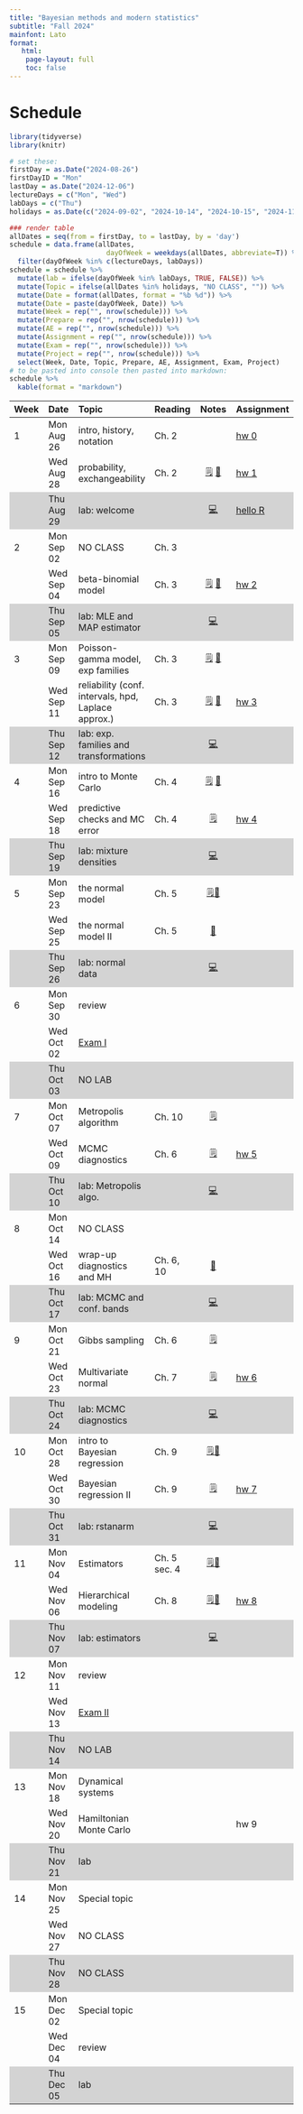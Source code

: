 ```yaml
---
title: "Bayesian methods and modern statistics"
subtitle: "Fall 2024"
mainfont: Lato
format:
   html: 
    page-layout: full
    toc: false
---
```


# Schedule

```r
library(tidyverse)
library(knitr)
```

```r
# set these:
firstDay = as.Date("2024-08-26")
firstDayID = "Mon"
lastDay = as.Date("2024-12-06")
lectureDays = c("Mon", "Wed")
labDays = c("Thu")
holidays = as.Date(c("2024-09-02", "2024-10-14", "2024-10-15", "2024-11-27", "2024-11-28", "2024-11-29"))

### render table
allDates = seq(from = firstDay, to = lastDay, by = 'day')
schedule = data.frame(allDates,
                        dayOfWeek = weekdays(allDates, abbreviate=T)) %>%
  filter(dayOfWeek %in% c(lectureDays, labDays))
schedule = schedule %>%
  mutate(lab = ifelse(dayOfWeek %in% labDays, TRUE, FALSE)) %>%
  mutate(Topic = ifelse(allDates %in% holidays, "NO CLASS", "")) %>%
  mutate(Date = format(allDates, format = "%b %d")) %>%
  mutate(Date = paste(dayOfWeek, Date)) %>%
  mutate(Week = rep("", nrow(schedule))) %>%
  mutate(Prepare = rep("", nrow(schedule))) %>%
  mutate(AE = rep("", nrow(schedule))) %>%
  mutate(Assignment = rep("", nrow(schedule))) %>%
  mutate(Exam = rep("", nrow(schedule))) %>%
  mutate(Project = rep("", nrow(schedule))) %>%
  select(Week, Date, Topic, Prepare, AE, Assignment, Exam, Project)
# to be pasted into console then pasted into markdown:
schedule %>%
  kable(format = "markdown")
```

```{=html}
<style>
    .heatMap {
        width: 100%;
        text-align: center;
    }
    .heatMap th {
        word-wrap: break-word;
        text-align: center;
    }
<!--     .heatMap tr:nth-of-type(2n+1) { -->
<!--   background: #FFF; -->
<!-- } -->
    .heatMap tr:nth-of-type(3n) { background: #D3D3D3; }
</style>
```
::: heatMap
| Week | Date       | Topic                                               | Reading      |                                            Notes                                             | Assignment                 |
|:----------|:----------|:----------|-----------|:--------------:|:----------|
| 1    | Mon Aug 26 | intro, history, notation                            | Ch. 2        |                                                                                              | [hw 0](/hw/hw00.html)      |
|      | Wed Aug 28 | probability, exchangeability                        | Ch. 2        |       [🗒](/notes/lec01-probability.html) [📝](/notes/Probability-Exchangeability.pdf)        | [hw 1](/hw/hw01.html)      |
|      | Thu Aug 29 | lab: welcome                                        |              |                               [💻](/slides/lab0-welcome.html)                                | [hello R](/labs/lab0.html) |
| 2    | Mon Sep 02 | NO CLASS                                            | Ch. 3        |                                                                                              |                            |
|      | Wed Sep 04 | beta-binomial model                                 | Ch. 3        |               [🗒](/notes/lec02-estimation.html) [📝](/notes/beta-binomial.pdf)               | [hw 2](/hw/hw02.html)      |
|      | Thu Sep 05 | lab: MLE and MAP estimator                          |              |                                   [💻](/slides/lab1.html)                                    |                            |
| 3    | Mon Sep 09 | Poisson-gamma model, exp families                   | Ch. 3        | [🗒](notes/lec03-Poisson-gamma-exp-families.html) [📝](/notes/Poisson-gamma-exp-families.pdf) |                            |
|      | Wed Sep 11 | reliability (conf. intervals, hpd, Laplace approx.) | Ch. 3        |         [🗒](/notes/lec04-reliability.html) [📝](/notes/reliability-handwritten.pdf)          | [hw 3](/hw/hw03.html)      |
|      | Thu Sep 12 | lab: exp. families and transformations              |              |                             [💻](/slides/lab-exp-families.html)                              |                            |
| 4    | Mon Sep 16 | intro to Monte Carlo                                | Ch. 4        |         [🗒](/notes/lec05-introMonteCarlo.html) [📝](/notes/posteriorPredictive.pdf)          |                            |
|      | Wed Sep 18 | predictive checks and MC error                      | Ch. 4        |                       [🗒](/notes/lec06-MonteCarloPredictionError.html)                       | [hw 4](/hw/hw04.html)      |
|      | Thu Sep 19 | lab: mixture densities                              |              |                               [💻](/slides/lab-mixtures.html)                                |                            |
| 5    | Mon Sep 23 | the normal model                                    | Ch. 5        |             [🗒](/notes/lec07-normalModel.html)[📝](/notes/completeTheSquare.pdf)             |                            |
|      | Wed Sep 25 | the normal model II                                 | Ch. 5        |                                 [📝](notes/normalNotes2.pdf)                                 |                            |
|      | Thu Sep 26 | lab: normal data                                    |              |                                [💻](/slides/lab-normal.html)                                 |                            |
| 6    | Mon Sep 30 | review                                              |              |                                                                                              |                            |
|      | Wed Oct 02 | [Exam I](/notes/exam-notes.html)                    |              |                                                                                              |                            |
|      | Thu Oct 03 | NO LAB                                              |              |                                                                                              |                            |
| 7    | Mon Oct 07 | Metropolis algorithm                                | Ch. 10       |                         [🗒](/notes/lec08-Metropolis-algorithm.html)                          |                            |
|      | Wed Oct 09 | MCMC diagnostics                                    | Ch. 6        |                                 [🗒](/notes/lec09-MCMC.html)                                  | [hw 5](/hw/hw05.html)      |
|      | Thu Oct 10 | lab: Metropolis algo.                               |              |                               [💻](/slides/lab9-MH-MCMC.html)                                |                            |
| 8    | Mon Oct 14 | NO CLASS                                            |              |                                                                                              |                            |
|      | Wed Oct 16 | wrap-up diagnostics and MH                          | Ch. 6, 10    |                             [📝](notes/ergodicMarkovChains.pdf)                              |                            |
|      | Thu Oct 17 | lab: MCMC and conf. bands                           |              |                               [💻](/slides/lab-conf-band.html)                               |                            |
| 9    | Mon Oct 21 | Gibbs sampling                                      | Ch. 6        |                             [🗒](notes/lec10-gibbs-sampling.html)                             |                            |
|      | Wed Oct 23 | Multivariate normal                                 | Ch. 7        |                                  [🗒](notes/lec11-mvn.html)                                   | [hw 6](/hw/hw06.html)      |
|      | Thu Oct 24 | lab: MCMC diagnostics                               |              |                            [💻](slides/lab6-mcmc-d-practice.html)                            |                            |
| 10   | Mon Oct 28 | intro to Bayesian regression                        | Ch. 9        |            [🗒](notes/lec12-regression-intro.html)[📝](notes/intro-regression.pdf)            |                            |
|      | Wed Oct 30 | Bayesian regression II                              | Ch. 9        |                          [🗒](notes/lec13-BayesianRegression2.html)                           | [hw 7](/hw/hw07.html)      |
|      | Thu Oct 31 | lab: rstanarm                                       |              |                                 [💻](slides/lab8-rstan.html)                                 |                            |
| 11   | Mon Nov 04 | Estimators                                          | Ch. 5 sec. 4 |              [🗒](notes/lec14-estimators.html)[📝](notes/estimator-notes-24.pdf)              |                            |
|      | Wed Nov 06 | Hierarchical modeling                               | Ch. 8        |          [🗒](notes/lec15-hierarchical-intro.html)[📝](notes/hierarchical-notes.pdf)          | [hw 8](/hw/hw08.html)      |
|      | Thu Nov 07 | lab: estimators                                     |              |                               [💻](slides/estimator-lab.html)                                |                            |
| 12   | Mon Nov 11 | review                                              |              |                                                                                              |                            |
|      | Wed Nov 13 | [Exam II](/notes/exam-notes.html)                   |              |                                                                                              |                            |
|      | Thu Nov 14 | NO LAB                                              |              |                                                                                              |                            |
| 13   | Mon Nov 18 | Dynamical systems                                   |              |                                                                                              |                            |
|      | Wed Nov 20 | Hamiltonian Monte Carlo                             |              |                                                                                              | hw 9                       |
|      | Thu Nov 21 | lab                                                 |              |                                                                                              |                            |
| 14   | Mon Nov 25 | Special topic                                       |              |                                                                                              |                            |
|      | Wed Nov 27 | NO CLASS                                            |              |                                                                                              |                            |
|      | Thu Nov 28 | NO CLASS                                            |              |                                                                                              |                            |
| 15   | Mon Dec 02 | Special topic                                       |              |                                                                                              |                            |
|      | Wed Dec 04 | review                                              |              |                                                                                              |                            |
|      | Thu Dec 05 | lab                                                 |              |                                                                                              |                            |
:::

<!-- | Week | Date       | Topic                                          | Reading |                                    Notes                                     | Assignment                  | -->

<!-- |:-----------|:-----------|:-----------|------------|:----------:|:-----------| -->

<!-- | 1    | Mon Aug 28 | lab: welcome                                   |         |                       [💻](/slides/lab0-welcome.html)                        | [hello R](/labs/lab0.html)  | -->

<!-- |      | Tue Aug 29 | intro, history, notation                       | Ch. 2   |                                                                              | [hw 0](/hw/hw00.html)       | -->

<!-- |      | Thu Aug 31 | probability, exchangeability                   | Ch. 2   |                     [💻](/notes/lec01-probability.html)                      | [hw 1](/hw/hw01.html)       | -->

<!-- | 2    | Mon Sep 04 | NO LAB                                         |         |                                                                              |                             | -->

<!-- |      | Tue Sep 05 | single parameter estimation                    | Ch. 3   |                      [💻](/notes/lec02-estimation.html)                      |                             | -->

<!-- |      | Thu Sep 07 | Poisson model and conjugacy                    | Ch. 3   |                                                                              | [hw 2](/hw/hw02.html)       | -->

<!-- | 3    | Mon Sep 11 | lab: MLE and MAP estimator                     |         |                           [💻](/slides/lab1.html)                            |                             | -->

<!-- |      | Tue Sep 12 | reliability, exp. families                     | Ch. 3   | [💻](/notes/lec03-reliability.html), [📝](/notes/ReliabilityExpFamilies.pdf) |                             | -->

<!-- |      | Thu Sep 14 | prediction, Monte Carlo intro                  | Ch. 4   |    [💻](/notes/lec04-prediction.html), [📝](/notes/predictionOffline.pdf)    | [hw 3](/hw/hw03.html)       | -->

<!-- | 4    | Mon Sep 18 | lab: prior sensitivity and change of variables |         |                           [💻](/slides/lab2.html)                            |                             | -->

<!-- |      | Tue Sep 19 | Monte Carlo integration                        | Ch. 4   |                      [💻](/notes/lec05-MonteCarlo.html)                      |                             | -->

<!-- |      | Thu Sep 21 | the normal model                               | Ch. 5   |                     [💻](/notes/lec06-normalModel.html)                      |                             | -->

<!-- | 5    | Mon Sep 25 | practice and review                            |         |                        [💻](/slides/lab3-review.html)                        |                             | -->

<!-- |      | Tue Sep 26 | catch up / review                              |         |                                                                              |                             | -->

<!-- |      | Thu Sep 28 | [Exam I](/notes/exam-notes.html)               |         |                                                                              |                             | -->

<!-- | 6    | Mon Oct 02 | NO LAB                                         |         |                                                                              |                             | -->

<!-- |      | Tue Oct 03 | the normal model II                            | Ch. 5   |                                                                              | [hw 4](/hw/hw04.html)       | -->

<!-- |      | Thu Oct 05 | estimators                                     | Ch. 5   |     [💻](/notes/lec07-estimators.html), [📝](/notes/estimator-notes.pdf)     |                             | -->

<!-- | 7    | Mon Oct 09 | lab: predictive checks and bias                |         |                           [💻](/slides/lab4.html)                            |                             | -->

<!-- |      | Tue Oct 10 | Gibbs sampling                                 | Ch. 6   |                        [💻](/notes/lec08-gibbs.html)                         | [ec](/hw/extra-credit.html) | -->

<!-- |      | Thu Oct 12 | MCMC diagnostics                               | Ch. 6   |                   [💻](/notes/lec09-mcmc-diagnostics.html)                   | [hw 5](/hw/hw05.html)       | -->

<!-- | 8    | Mon Oct 16 | NO LAB                                         |         |                                                                              |                             | -->

<!-- |      | Tue Oct 17 | NO CLASS                                       |         |                                                                              |                             | -->

<!-- |      | Thu Oct 19 | multivariate normal (mvn)                      | Ch. 7   | [💻](/notes/lec10-mvn.html)                                                                              |                             | -->

<!-- | 9    | Mon Oct 23 | full conditional review                                               |         |                                                                              |                             | -->

<!-- |      | Tue Oct 24 | mvn parameter estimation                       | Ch. 7   |  [💻](/notes/lec11-missing-data-mvn.html), [📝](/notes/missingDataOffline.pdf)                                                                             | [hw 6](/hw/hw06.html)                        | -->

<!-- |      | Thu Oct 26 | hierarchical modeling intro                    | Ch. 8   | [💻](/notes/lec12-hierarchical-intro.html)                                                                            |                             | -->

<!-- | 10   | Mon Oct 30 | traceplots and MCMC diagnostics                                              |         | [💻](/slides/lab6-mcmc-d-practice.html)                                                                               |                             | -->

<!-- |      | Tue Oct 31 | intro to Bayesian regression                       | Ch. 9   | [💻](/notes/lec13-regression-intro.html)                                                                                |    [hw 7](/hw/hw07.html)                     | -->

<!-- |      | Thu Nov 02 | Bayesian regression II                          | Ch. 9   | [💻](/notes/lec14-BayesianRegression2.html)                                                                              |                            | -->

<!-- | 11   | Mon Nov 06 | Hierarchical modeling and Gibbs sampling practice                                              |         |                                                                              |                             | -->

<!-- |      | Tue Nov 07 | Bayesian regression III <br> *Guest lecture:* Prof. Peter Hoff                     | Ch. 9   |                                                                              | [hw 8](/hw/hw08.html)                        | -->

<!-- |      | Thu Nov 09 | NO CLASS: read [chapter summaries](/chapterSummaries.html)                                               |         |                                                                              |                             | -->

<!-- | 12   | Mon Nov 13 |  exam practice                                              |         |                [💻](/slides/lab7-exam2-prep.html)                                                                |                             | -->

<!-- |      | Tue Nov 14 | review                                         |         |                                                                              |                             | -->

<!-- |      | Thu Nov 16 |  [Exam II](/notes/exam-notes-2.pdf)                                       |         |                                                                              |                             | -->

<!-- | 13   | Mon Nov 20 | NO LAB                                         |         |                                                                              |                             | -->

<!-- |      | Tue Nov 21 |  Bayesian regression example + stan intro                                          |       |                                                                           |                             | -->

<!-- |      | Thu Nov 23 | NO CLASS                                       |         |                                                                              |                             | -->

<!-- | 14   | Mon Nov 27 |  rstanarm                                            |         |                                               [💻](/slides/lab8-rstan.html)                                 |                             | -->

<!-- |      | Tue Nov 28 | intro to Metropolis algorithm                                             |   Ch. 10      | [📝](/notes/Metropolis-intro.pdf)                                                                             | [hw 9](/hw/hw09.html)                        | -->

<!-- |      | Thu Nov 30 |  Metropolis-Hastings                                              |  Ch. 10        |  [💻](/notes/lec15-MetropolisHastings.html)                                                                         |                             | -->

<!-- | 15   | Mon Dec 04 | MCMC practice                                             |         |       [💻](/slides/lab9-MH-MCMC.html)                                                                       |                             | -->

<!-- |      | Tue Dec 05 | MCMC and HMC                                              | Ch. 10         |   [💻](/notes/lec16-MCMC-and-HMC.html)                                                                              |                             | -->

<!-- |      | Thu Dec 07 |   final review                                             |         |                                                                              |                             | -->
